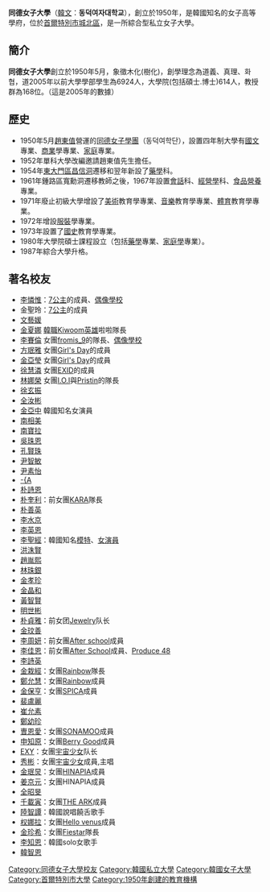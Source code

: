 {{University
|name            =同德女子大學
|native_name     ={{lang|ko|동덕여자대학교}}
|latin_name      =
|image           =
|motto           =
|established     =1950年
|type            =私立女子大學
|endowment       =
|faculty         =
|president       =
|students        =
|undergrad       =
|postgrad        =
|doctoral        =
|city            =
|state           =
|country         =
|campus          =
|mascot          =
|religion        =
|affiliations    =
|footnotes       =
|website         =http://www.dongduk.ac.kr
|address         =[[大韓民國|大韓民國]][[首爾特別市|首爾特別市]][[城北區|城北區]]
|telephone       =02-940-4000
|coor            =
|logo            =
}}
'''同德女子大學'''（[[韓文|韓文]]：'''동덕여자대학교'''），創立於1950年，是韓國知名的女子高等學府，位於[[首爾特別市|首爾特別市]][[城北區|城北區]]，是一所綜合型私立女子大學。

== 簡介 ==

'''同德女子大學'''創立於1950年5月，象徵木化(樹化)，創學理念為道義、真理、화협，道2005年以前大學學部學生為6924人，大學院(包括碩士.博士)614人，教授群為168位。（這是2005年的數據）

== 歷史 ==

*1950年5月[[趙東值|趙東值]]營運的[[同德女子學團|同德女子學團]]（동덕여학단），設置四年制大學有[[國文|國文]]專業、[[商業|商業]]學專業、[[家庭|家庭]]專業。
*1952年單科大學改編邀請趙東值先生擔任。
*1954年[[東大門區|東大門區]][[昌信洞|昌信洞]]遷移和翌年新設了[[藥學|藥學]]科。
*1961年鍾路區寬勳洞遷移教師之後，1967年設置[[會話|會話]]科、[[經營學|經營學]]科、[[食品|食品]][[營養|營養]]專業。
*1971年廢止初級大學增設了[[美術|美術]]教育學專業、[[音樂|音樂]]教育學專業、[[体育教育|體育]]教育學專業。
*1972年增設[[服裝|服裝]]學專業。
*1973年設置了[[國史|國史]]教育學專業。
*1980年大學院碩士課程設立（包括[[藥學|藥學]]專業、[[家庭學|家庭學]]專業）。
*1987年綜合大學升格。

== 著名校友 ==
*[[李憐惟|李憐惟]]：[[7公主|7公主]]的成員、[[偶像學校|偶像學校]]
*金聖玲：[[7公主|7公主]]的成員
*[[文藝媛|文藝媛]]
*[[金夏娜|金夏娜]] [[韓職|韓職]][[Kiwoom英雄|Kiwoom英雄]]啦啦隊長
*[[李賽倫|李賽倫]] 女團[[fromis_9|fromis_9]]的隊長、[[偶像學校|偶像學校]]
*[[方珉雅|方珉雅]] 女團[[Girl's_Day|Girl's Day]]的成員
*[[金亞瑩|金亞瑩]] 女團[[Girl's_Day|Girl's Day]]的成員
*[[徐慧潾|徐慧潾]] 女團[[EXID|EXID]]的成員
*[[林娜榮|林娜榮]] 女團[[I.O.I|I.O.I]]與[[Pristin|Pristin]]的隊長
*[[徐玄振|徐玄振]]
*[[全汝彬|全汝彬]]
*[[金亞中|金亞中]] 韓國知名女演員
*[[南相美|南相美]]
*[[南寶拉|南寶拉]]
*[[吳珠恩|吳珠恩]]
*[[孔賢珠|孔賢珠]]
*[[尹智敏|尹智敏]]
*[[尹素怡|尹素怡]]
*[[朴真熙|-{A]]
*[[朴詩恩|朴詩恩]]
*[[朴奎利|朴奎利]]：前女團[[KARA|KARA]]隊長
*[[朴善英_(新聞主播)|朴善英]]
*[[李水京|李水京]]
*[[李英恩|李英恩]]
*[[李聖經|李聖經]]：韓國知名[[模特|模特]]、[[女演員|女演員]]
*[[洪洙賢|洪洙賢]]
*[[趙胤熙|趙胤熙]]
*[[林珠銀|林珠銀]]
*[[金孝珍_(1976年)|金孝珍]]
*[[金晶和|金晶和]]
*[[黃智賢_(韓國)|黃智賢]]
*[[明世彬|明世彬]]
*[[朴貞雅|朴貞雅]]：前女团[[Jewelry|Jewelry]]队长
*[[金玟善|金玟善]]
*[[李周妍|李周妍]]：前女團[[After_school|After school]]成員
*[[李佳恩|李佳恩]]：前女團[[After_School|After School]]成員、[[PRODUCE_48|Produce 48]]
*[[李詩英|李詩英]]
*[[金栽經|金栽經]]：女團[[Rainbow|Rainbow]]隊長
*[[鄭允慧|鄭允慧]]：女團[[Rainbow|Rainbow]]成員
*[[金保亨|金保亨]]：女團[[SPICA_(組合)|SPICA]]成員
*[[裴盧麗|裴盧麗]]
*[[崔允素|崔允素]]
*[[鄭幼珍|鄭幼珍]]
*[[曺恩愛|曺恩愛]]：女團[[SONAMOO|SONAMOO]]成員
*[[申知原|申知原]]：女團[[Berry_Good|Berry Good]]成員
*[[EXY|EXY]]：女團[[宇宙少女|宇宙少女]]队长
*[[秀彬_(1996年)|秀彬]]：女團[[宇宙少女|宇宙少女]]成員,主唱
*[[Roa|金珉炅]]：女團[[HINAPIA|HINAPIA]]成員
*[[Yuha|姜京元]]：女團HINAPIA成員
*[[全昭旻|全昭旻]]
*[[千載寅|千載寅]]：女團[[THE_ARK|THE ARK]]成員
*[[陸智譚|陸智譚]]：韓國說唱饒舌歌手
*[[權娜拉|权娜拉]]：女團[[Hello_Venus|Hello venus]]成員
*[[金珍希|金珍希]]：女團[[FIESTAR|Fiestar]]隊長
*[[IU_(歌手)|李知恩]]：韓國solo女歌手
*[[韓智恩|韓智恩]]

{{DEFAULTSORT:Dongduk}}
[[Category:同德女子大學校友|Category:同德女子大學校友]]
[[Category:韓國私立大學|Category:韓國私立大學]]
[[Category:韓國女子大學|Category:韓國女子大學]]
[[Category:首爾特別市大學|Category:首爾特別市大學]]
[[Category:1950年創建的教育機構|Category:1950年創建的教育機構]]